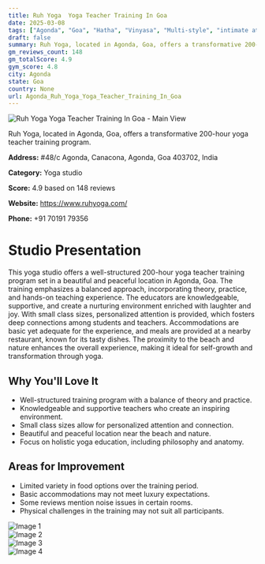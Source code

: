 ```yaml
---
title: Ruh Yoga  Yoga Teacher Training In Goa
date: 2025-03-08
tags: ["Agonda", "Goa", "Hatha", "Vinyasa", "Multi-style", "intimate atmosphere", "natural surroundings", "Agonda"]  
draft: false
summary: Ruh Yoga, located in Agonda, Goa, offers a transformative 200-hour yoga teacher training program.
gm_reviews_count: 148
gm_totalScore: 4.9
gym_score: 4.8
city: Agonda
state: Goa
country: None
url: Agonda_Ruh_Yoga_Yoga_Teacher_Training_In_Goa
---
```


<div className="aspect-[16/9] relative my-8">
  <img 
    src="https://lh5.googleusercontent.com/p/AF1QipMOoLvLa62cvLr2DXGDkzPz9sZMCLRhFmDu2co-=w1920-h1080-k-no"
    alt="Ruh Yoga  Yoga Teacher Training In Goa - Main View"
    className="object-cover absolute inset-0 w-full h-full rounded-lg"
  />
</div>

Ruh Yoga, located in Agonda, Goa, offers a transformative 200-hour yoga teacher training program.

**Address:** #48/c Agonda, Canacona, Agonda, Goa 403702, India

**Category:** Yoga studio

**Score:** 4.9 based on 148 reviews

**Website:** https://www.ruhyoga.com/

**Phone:** +91 70191 79356

# Studio Presentation

This yoga studio offers a well-structured 200-hour yoga teacher training program set in a beautiful and peaceful location in Agonda, Goa. The training emphasizes a balanced approach, incorporating theory, practice, and hands-on teaching experience. The educators are knowledgeable, supportive, and create a nurturing environment enriched with laughter and joy. With small class sizes, personalized attention is provided, which fosters deep connections among students and teachers. Accommodations are basic yet adequate for the experience, and meals are provided at a nearby restaurant, known for its tasty dishes. The proximity to the beach and nature enhances the overall experience, making it ideal for self-growth and transformation through yoga.

## Why You'll Love It

- Well-structured training program with a balance of theory and practice.
- Knowledgeable and supportive teachers who create an inspiring environment.
- Small class sizes allow for personalized attention and connection.
- Beautiful and peaceful location near the beach and nature.
- Focus on holistic yoga education, including philosophy and anatomy.

## Areas for Improvement

- Limited variety in food options over the training period.
- Basic accommodations may not meet luxury expectations.
- Some reviews mention noise issues in certain rooms.
- Physical challenges in the training may not suit all participants.

<div className="grid grid-cols-1 xl:grid-cols-2 gap-4 my-8">
<div className="aspect-[4/3] relative"><img src="https://lh3.googleusercontent.com/p/AF1QipNFmT4L9-Pc03pSE9cV1eUdjY1CYKAZJ1eJeXRG=w1920-h1080-k-no" alt="Image 1" className="object-cover absolute inset-0 w-full h-full rounded-lg" /></div>
<div className="aspect-[4/3] relative"><img src="https://lh5.googleusercontent.com/p/AF1QipOJG04NQLSGhf_nVheMAk7NLn9TJ1D1zliUOduI=w1920-h1080-k-no" alt="Image 2" className="object-cover absolute inset-0 w-full h-full rounded-lg" /></div>
<div className="aspect-[4/3] relative"><img src="https://lh5.googleusercontent.com/p/AF1QipNJo0cfYcJds8LbiVYF3xICw_0MtuhnXSDi-rb1=w1920-h1080-k-no" alt="Image 3" className="object-cover absolute inset-0 w-full h-full rounded-lg" /></div>
<div className="aspect-[4/3] relative"><img src="https://lh5.googleusercontent.com/p/AF1QipN_OOag3zNTJSrIK2Jp49pmPXyY2ptvUix6JmEV=w1920-h1080-k-no" alt="Image 4" className="object-cover absolute inset-0 w-full h-full rounded-lg" /></div>
</div>